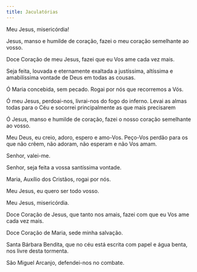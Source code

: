```yaml
---
title: Jaculatórias
---
```


Meu Jesus, misericórdia!

Jesus, manso e humilde de coração, fazei o meu coração semelhante ao vosso.

Doce Coração de meu Jesus, fazei que eu Vos ame cada vez mais.

Seja feita, louvada e eternamente exaltada a justíssima, altíssima e amabilíssima vontade de Deus em todas as cousas.

Ó Maria concebida, sem pecado. Rogai por nós que recorremos a Vós.

Ó meu Jesus, perdoai-nos, livrai-nos do fogo do inferno. Levai as almas todas para o Céu e socorrei principalmente as que mais precisarem

Ó Jesus, manso e humilde de coração, fazei o nosso coração semelhante ao vosso.

Meu Deus, eu creio, adoro, espero e amo-Vos. Peço-Vos perdão para os que não crêem, não adoram, não esperam e não Vos amam.

Senhor, valei-me.

Senhor, seja feita a vossa santíssima vontade.

Maria, Auxílio dos Cristãos, rogai por nós.

Meu Jesus, eu quero ser todo vosso.

Meu Jesus, misericórdia.

Doce Coração de Jesus, que tanto nos amais, fazei com que eu Vos ame cada vez mais.

Doce Coração de Maria, sede minha salvação.

Santa Bárbara Bendita, que no céu está escrita com papel e água benta, nos livre desta tormenta.

São Miguel Arcanjo, defendei-nos no combate.

